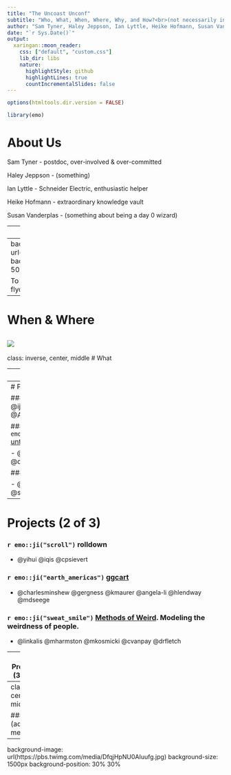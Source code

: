 ```yaml
---
title: "The Uncoast Unconf"
subtitle: "Who, What, When, Where, Why, and How?<br>(not necessarily in that order)"
author: "Sam Tyner, Haley Jeppson, Ian Lyttle, Heike Hofmann, Susan Vanderplas"
date: "`r Sys.Date()`"
output:
  xaringan::moon_reader:
    css: ["default", "custom.css"]
    lib_dir: libs
    nature:
      highlightStyle: github
      highlightLines: true
      countIncrementalSlides: false
---
```


```r
options(htmltools.dir.version = FALSE)
```

```r
library(emo)
```
# About Us

Sam Tyner - postdoc, over-involved & over-committed 

Haley Jeppson - (something)

Ian Lyttle - Schneider Electric, enthusiastic helper

Heike Hofmann - extraordinary knowledge vault

Susan Vanderplas - (something about being a day 0 wizard)

---
# Who

The participants:

- represent the wide variety of skills and experience of all R users

  - from beginners to a member of R-Core
  
- are a diverse group from industry, academia, and government

<br />

(some summary stats on the particpants??)

---
background-image: url(http://uuconf.rbind.io/images/templogo.png)
background-size: 600px
background-position: 50% 80%
# Why 

To bring R users and developers together in flyover country.

---
# When & Where

![](img/when.png)
---
class: inverse, center, middle
# What

---
# Day 0

### [Day-zero Preparation](https://uncoast-unconf.github.io/uu-2019-day-zero/00-preparation/) Ian Lyttle

### [Git and GitHub Cornucopia](https://uncoast-unconf.github.io/uu-2019-day-zero/01-git-github-cornucopia/git-github-cornucopia.html#1) Amelia McNamara

### [Project Workflows](https://uncoast-unconf.github.io/uu-2019-day-zero/02-project-workflows/workflow.html#1) Haley Jeppson

### [Packages](https://uncoast-unconf.github.io/uu-2019-day-zero/03-packages/package-development.html#1) Ian Lyttle

### [HTML-CSS-JS](https://uncoast-unconf.github.io/uu-2019-day-zero/04-html-css-js/Amelias-notes.html) Yihui Xie

---
# Projects (1 of 3)

### `r emo::ji("anchor")` [steward](https://github.com/uncoast-unconf/steward)   
- @ijlyttle @stephaniereinders @nikdata @AmandaRaeISU  

### `r emo::ji("stuck_out_tongue_closed_eyes")` [untidydata2](https://github.com/kwstat/untidydata2)

- @anneae @kwstat @giorgichi @davidbody  

### `r emo::ji("whale")` [whaler](https://github.com/uncoast-unconf/whaler)

- @ellisvalentiner @benjamincrary @shelmich @ajmcoqui


---
# Projects (2 of 3)

### `r emo::ji("scroll")` rolldown 

- @yihui @iqis @cpsievert

### `r emo::ji("earth_americas")` [ggcart](https://github.com/uncoast-unconf/ggcart)

- @charlesminshew @gergness @kmaurer @angela-li @hlendway @mdseege

### `r emo::ji("sweat_smile")` [Methods of Weird](https://github.com/uncoast-unconf/methods-of-weird). Modeling the weirdness of people. 

- @linkalis @mharmston @mkosmicki @cvanpay @drfletch


---
# Projects (3 of 3)

### `r emo::ji("cyclone")`  [Swirl course for writing an R package](https://github.com/lex-files/swirl_courses)  

- @lex-files @vfquirin @nooreendabbish

### `r emo::ji("eyes")` [opencv](https://github.com/uncoast-unconf/opencv)

- @gzt @speegled @minnesotka @wch

### `r emo::ji("heartbeat")` psyphyr: psychophysiological data wrangling 

- @wendtke @ajmcoqui @almccombs

---
class: center, middle

### (add meme??)

---
background-image: url(https://pbs.twimg.com/media/DfqjHpNU0AIuufg.jpg)
background-size: 1500px
background-position: 30% 30%


